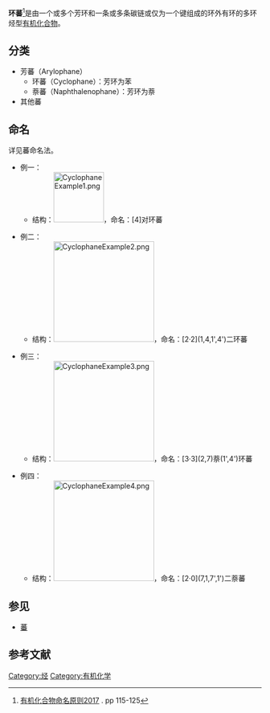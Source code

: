'''环蕃'''<ref>[http://www.chemsoc.org.cn/book/yjhhwmm/ 有机化合物命名原则2017] {{Wayback|url=http://www.chemsoc.org.cn/book/yjhhwmm/ |date=20180506050329 }}. pp 115-125</ref>是由一个或多个芳环和一条或多条碳链或仅为一个键组成的环外有环的多环烃型[[有机化合物|有机化合物]]。

==分类==
*芳蕃（Arylophane）
**环蕃（Cyclophane）：芳环为苯
**萘蕃（Naphthalenophane）：芳环为萘
*其他蕃

==命名==
详见蕃命名法。
*例一：
**结构：[[File:CyclophaneExample1.png|100px]]，命名：[4]对环蕃

*例二：
**结构：[[File:CyclophaneExample2.png|200px]]，命名：[2·2](1,4,1',4')二环蕃

*例三：
**结构：[[File:CyclophaneExample3.png|200px]]，命名：[3·3](2,7)萘(1',4')环蕃

*例四：
**结构：[[File:CyclophaneExample4.png|200px]]，命名：[2·0](7,1,7',1')二萘蕃

==参见==
* [[蕃_(化合物)|蕃]]

==参考文献==
{{reflist}}

[[Category:烃|Category:烃]]
[[Category:有机化学|Category:有机化学]]


{{Hydrocarbon-stub}}